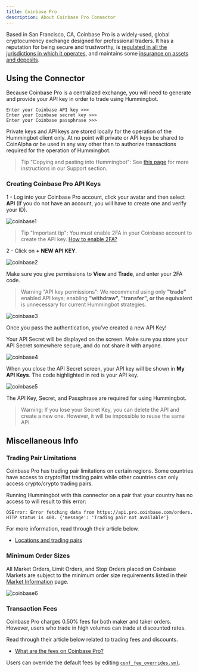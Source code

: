 ```yaml
---
title: Coinbase Pro
description: About Coinbase Pro Connector
---
```


Based in San Francisco, CA, Coinbase Pro is a widely-used, global cryptocurrency exchange designed for professional traders. It has a reputation for being secure and trustworthy, is [regulated in all the jurisdictions in which it operates](https://www.coinbase.com/legal/insurance), and maintains some [insurance on assets and deposits](https://www.coinbase.com/legal/insurance).

## Using the Connector

Because Coinbase Pro is a centralized exchange, you will need to generate and provide your API key in order to trade using Hummingbot.

```
Enter your Coinbase API key >>>
Enter your Coinbase secret key >>>
Enter your Coinbase passphrase >>>
```

Private keys and API keys are stored locally for the operation of the Hummingbot client only. At no point will private or API keys be shared to CoinAlpha or be used in any way other than to authorize transactions required for the operation of Hummingbot.

> Tip "Copying and pasting into Hummingbot": See [this page](/faq/troubleshooting/#paste-items-from-clipboard-in-putty) for more instructions in our Support section.

### Creating Coinbase Pro API Keys

1 - Log into your Coinbase Pro account, click your avatar and then select **API** (If you do not have an account, you will have to create one and verify your ID).

![coinbase1](coinbase1.png)

> Tip "Important tip": You must enable 2FA in your Coinbase account to create the API key. [How to enable 2FA?](https://support.coinbase.com/customer/en/portal/articles/1658338-how-do-i-set-up-2-factor-authentication-)

2 - Click on **+ NEW API KEY**.

![coinbase2](coinbase2.png)

Make sure you give permissions to **View** and **Trade**, and enter your 2FA code.

> Warning "API key permissions": We recommend using only **"trade"** enabled API keys; enabling **"withdraw", "transfer", or the equivalent** is unnecessary for current Hummingbot strategies.

![coinbase3](coinbase3.png)

Once you pass the authentication, you’ve created a new API Key!

Your API Secret will be displayed on the screen. Make sure you store your API Secret somewhere secure, and do not share it with anyone.

![coinbase4](coinbase4.png)

When you close the API Secret screen, your API key will be shown in **My API Keys**. The code highlighted in red is your API key.

![coinbase5](coinbase5.png)

The API Key, Secret, and Passphrase are required for using Hummingbot.

> Warning: If you lose your Secret Key, you can delete the API and create a new one. However, it will be impossible to reuse the same API.

## Miscellaneous Info

### Trading Pair Limitations

Coinbase Pro has trading pair limitations on certain regions. Some countries have access to crypto/fiat trading pairs while other countries can only access crypto/crypto trading pairs.

Running Hummingbot with this connector on a pair that your country has no access to will result to this error:

```
OSError: Error fetching data from https://api.pro.coinbase.com/orders.
HTTP status is 400. {'message': 'Trading pair not available'}
```

For more information, read through their article below.

* [Locations and trading pairs](https://help.coinbase.com/en/pro/trading-and-funding/cryptocurrency-trading-pairs/locations-and-trading-pairs)

### Minimum Order Sizes

All Market Orders, Limit Orders, and Stop Orders placed on Coinbase Markets are subject to the minimum order size requirements listed in their [Market Information](https://pro.coinbase.com/markets) page.

![coinbase6](coinbase6.png)

### Transaction Fees

Coinbase Pro charges 0.50% fees for both maker and taker orders. However, users who trade in high volumes can trade at discounted rates.

Read through their article below related to trading fees and discounts.

* [What are the fees on Coinbase Pro?](https://help.coinbase.com/en/pro/trading-and-funding/trading-rules-and-fees/fees.html)

Users can override the default fees by editing [`conf_fee_overrides.yml`](/advanced/fee-overrides/).
